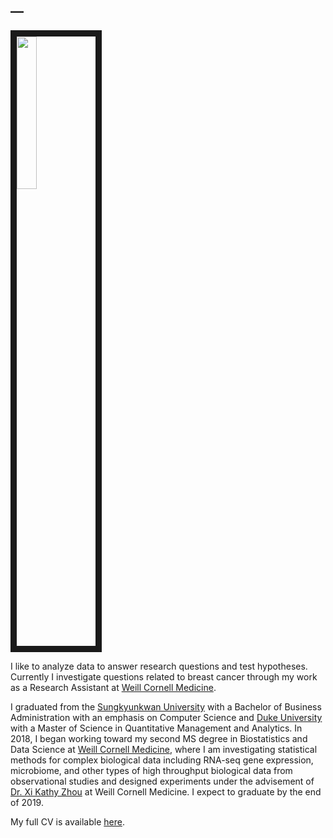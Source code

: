 ---
---
    
<link rel="stylesheet" href="styles.css" type="text/css">

<img src="images/taehoonh.jpg" style="width:25%; border:10px solid; margin-right: 20px" align="center">


I like to analyze data to answer research questions and test hypotheses. Currently I investigate questions related to breast cancer through my work as a Research Assistant at [Weill Cornell Medicine](https://weill.cornell.edu/). 

I graduated from the [Sungkyunkwan University](https://www.skku.edu/eng/) with a Bachelor of Business Administration with an emphasis on Computer Science and [Duke University](https://www.duke.edu/) with a Master of Science in Quantitative Management and Analytics. In 2018, I began working toward my second MS degree in Biostatistics and Data Science at [Weill Cornell Medicine](https://weill.cornell.edu/), where I am investigating statistical methods for complex biological data including RNA-seq gene expression, microbiome, and other types of high throughput biological data from observational studies and designed experiments under the advisement of [Dr. Xi Kathy Zhou](http://hpr.weill.cornell.edu/divisions/biostatistics/xi_kathy_zhou_profile.html) at Weill Cornell Medicine. I expect to graduate by the end of 2019.

My full CV is available [here](files/cv.pdf).

